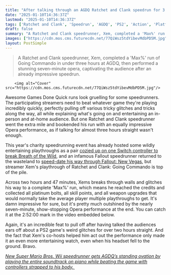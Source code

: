 ```yaml
---
title: "After talking through an AGDQ Ratchet and Clank speedrun for 3 hours, trained Opera singer delivers an incredible 6-minute performance"
date: "2025-01-10T14:36:37Z"
lastmod: "2025-01-10T14:36:37Z"
tags: ['Ratchet and Clank', 'Speedrun', 'AGDQ', 'PS2', 'Action', 'Platformer', 'Charity Event']
draft: false
summary: "A Ratchet and Clank speedrunner, Xem, completed a 'Max%' run of Going Commando in under three hours at AGDQ, then performed a stunning seven-minute opera, captivating the audience after an already impressive speedrun."
images: ["https://cdn.mos.cms.futurecdn.net/77QiWsz5tdYibevMdbPD5M.jpg"]
layout: PostSimple
---
```

> A Ratchet and Clank speedrunner, Xem, completed a 'Max%' run of Going Commando in under three hours at AGDQ, then performed a stunning seven-minute opera, captivating the audience after an already impressive speedrun.


        <img alt="Cover" src="https://cdn.mos.cms.futurecdn.net/77QiWsz5tdYibevMdbPD5M.jpg"/>
        
Awesome Games Done Quick runs look gruelling for some speedrunners. The participating streamers need to beat whatever game they're playing incredibly quickly, perfectly pulling off various tricky glitches and tricks along the way, all while explaining what's going on and entertaining an in-person and at-home audience. But one Ratchet and Clank speedrunner went the extra mile and bookended his run with an equally impressive Opera performance, as if talking for almost three hours straight wasn't enough. 

This year's charity speedrunning event has already hosted some wildly entertaining playthroughs as a pair [cozied up on one Switch controller to break Breath of the Wild](https://www.gamesradar.com/games/open-world/the-switch-is-the-one-console-with-a-controller-that-splits-in-two-but-these-agdq-speedrunners-still-cuddled-up-to-break-zelda-breath-of-the-wild/), and an infamous Fallout speedrunner returned to the wasteland to [speed-date his way through Fallout: New Vegas](https://www.gamesradar.com/games/fallout/this-agdq-icon-hilariously-speed-dated-their-way-across-fallout-new-vegas-romanced-all-12-characters-and-still-beat-the-rpg-in-40-minutes/), but streamer Xem's playthrough of Ratchet and Clank: Going Commando is top of the pile.

Across two hours and 47 minutes, Xems breaks through walls and glitches his way to a complete 'Max%' run, which means he reached the credits and collected all platinum bolts, all skill points, and all weapon upgrades that would normally take the average player multiple playthroughs to get. It's damn impressive for sure, but it's pretty much outshined by the nearly seven-minute, show-stopping Opera performance at the end. You can catch it at the 2:52:00 mark in the video embedded below. 

Again, it's an incredible feat to pull off after having talked the audiences ears off about a PS2 game's weird glitches for over two hours straight. And the fact that Xem's co-hosts helped him act out the performance only made it an even more entertaining watch, even when his headset fell to the ground. Bravo. 

[<em>New Super Mario Bros. Wii speedrunner gets AGDQ’s standing ovation by playing the entire soundtrack on piano while beating the game with controllers strapped to his body. </em>](https://www.gamesradar.com/games/super-mario/new-super-mario-bros-wii-speedrunner-gets-agdqs-standing-ovation-by-playing-the-entire-soundtrack-on-piano-while-beating-the-game-with-controllers-strapped-to-his-body/) 
        